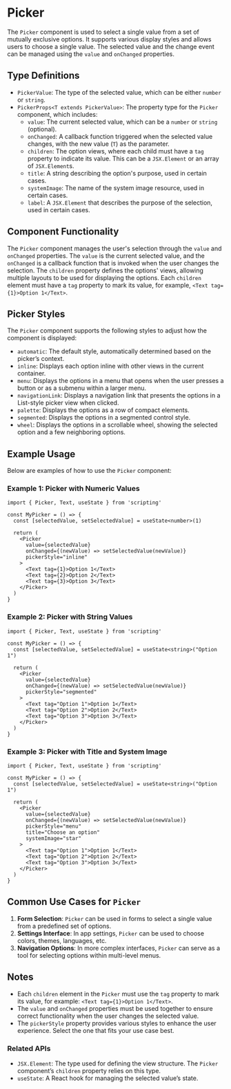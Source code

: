# Picker 
        
The `Picker` component is used to select a single value from a set of mutually exclusive options. It supports various display styles and allows users to choose a single value. The selected value and the change event can be managed using the `value` and `onChanged` properties.

## Type Definitions

- `PickerValue`: The type of the selected value, which can be either `number` or `string`.
- `PickerProps<T extends PickerValue>`: The property type for the `Picker` component, which includes:
  - `value`: The current selected value, which can be a `number` or `string` (optional).
  - `onChanged`: A callback function triggered when the selected value changes, with the new value (`T`) as the parameter.
  - `children`: The option views, where each child must have a `tag` property to indicate its value. This can be a `JSX.Element` or an array of `JSX.Element`s.
  - `title`: A string describing the option's purpose, used in certain cases.
  - `systemImage`: The name of the system image resource, used in certain cases.
  - `label`: A `JSX.Element` that describes the purpose of the selection, used in certain cases.

## Component Functionality

The `Picker` component manages the user's selection through the `value` and `onChanged` properties. The `value` is the current selected value, and the `onChanged` is a callback function that is invoked when the user changes the selection. The `children` property defines the options' views, allowing multiple layouts to be used for displaying the options. Each `children` element must have a `tag` property to mark its value, for example, `<Text tag={1}>Option 1</Text>`.

## Picker Styles

The `Picker` component supports the following styles to adjust how the component is displayed:

- `automatic`: The default style, automatically determined based on the picker’s context.
- `inline`: Displays each option inline with other views in the current container.
- `menu`: Displays the options in a menu that opens when the user presses a button or as a submenu within a larger menu.
- `navigationLink`: Displays a navigation link that presents the options in a List-style picker view when clicked.
- `palette`: Displays the options as a row of compact elements.
- `segmented`: Displays the options in a segmented control style.
- `wheel`: Displays the options in a scrollable wheel, showing the selected option and a few neighboring options.

## Example Usage

Below are examples of how to use the `Picker` component:

### Example 1: Picker with Numeric Values

```tsx
import { Picker, Text, useState } from 'scripting'

const MyPicker = () => {
  const [selectedValue, setSelectedValue] = useState<number>(1)

  return (
    <Picker
      value={selectedValue}
      onChanged={(newValue) => setSelectedValue(newValue)}
      pickerStyle="inline"
    >
      <Text tag={1}>Option 1</Text>
      <Text tag={2}>Option 2</Text>
      <Text tag={3}>Option 3</Text>
    </Picker>
  )
}
```

### Example 2: Picker with String Values

```tsx
import { Picker, Text, useState } from 'scripting'

const MyPicker = () => {
  const [selectedValue, setSelectedValue] = useState<string>("Option 1")

  return (
    <Picker
      value={selectedValue}
      onChanged={(newValue) => setSelectedValue(newValue)}
      pickerStyle="segmented"
    >
      <Text tag="Option 1">Option 1</Text>
      <Text tag="Option 2">Option 2</Text>
      <Text tag="Option 3">Option 3</Text>
    </Picker>
  )
}
```

### Example 3: Picker with Title and System Image

```tsx
import { Picker, Text, useState } from 'scripting'

const MyPicker = () => {
  const [selectedValue, setSelectedValue] = useState<string>("Option 1")

  return (
    <Picker
      value={selectedValue}
      onChanged={(newValue) => setSelectedValue(newValue)}
      pickerStyle="menu"
      title="Choose an option"
      systemImage="star"
    >
      <Text tag="Option 1">Option 1</Text>
      <Text tag="Option 2">Option 2</Text>
      <Text tag="Option 3">Option 3</Text>
    </Picker>
  )
}
```

## Common Use Cases for `Picker`

1. **Form Selection**: `Picker` can be used in forms to select a single value from a predefined set of options.
2. **Settings Interface**: In app settings, `Picker` can be used to choose colors, themes, languages, etc.
3. **Navigation Options**: In more complex interfaces, `Picker` can serve as a tool for selecting options within multi-level menus.

## Notes

- Each `children` element in the `Picker` must use the `tag` property to mark its value, for example: `<Text tag={1}>Option 1</Text>`.
- The `value` and `onChanged` properties must be used together to ensure correct functionality when the user changes the selected value.
- The `pickerStyle` property provides various styles to enhance the user experience. Select the one that fits your use case best.

### Related APIs

- `JSX.Element`: The type used for defining the view structure. The `Picker` component’s `children` property relies on this type.
- `useState`: A React hook for managing the selected value’s state.
